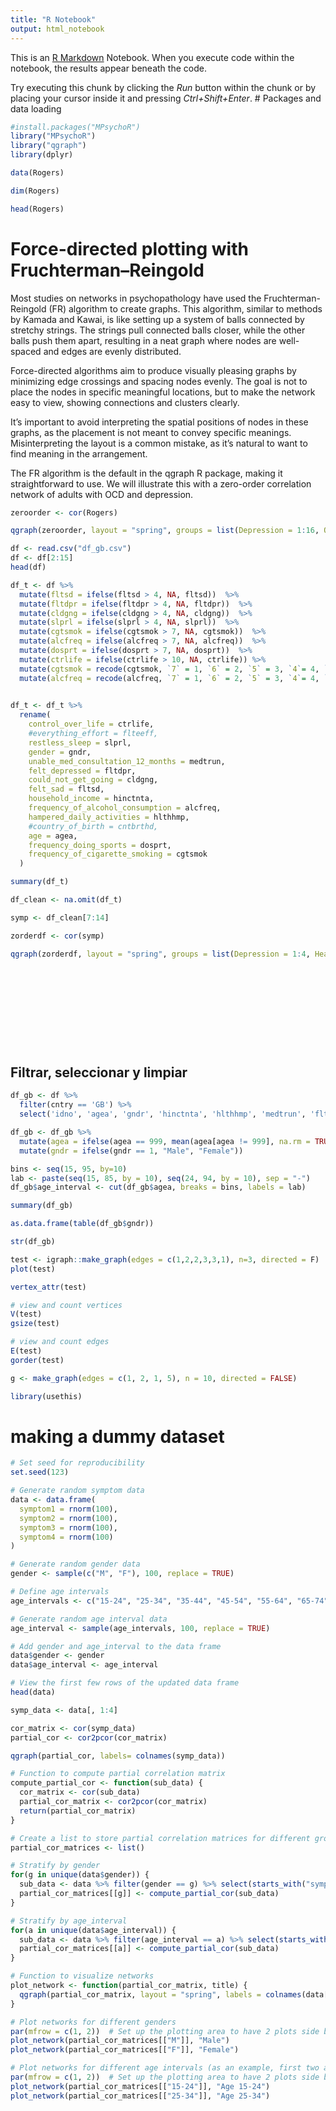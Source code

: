 ```yaml
---
title: "R Notebook"
output: html_notebook
---
```


This is an [R Markdown](http://rmarkdown.rstudio.com) Notebook. When you execute code within the notebook, the results appear beneath the code. 

Try executing this chunk by clicking the *Run* button within the chunk or by placing your cursor inside it and pressing *Ctrl+Shift+Enter*. 
# Packages and data loading


```r
#install.packages("MPsychoR")
library("MPsychoR")
library("qgraph")
library(dplyr)
```


```r
data(Rogers)

dim(Rogers)

head(Rogers)
```

# Force-directed plotting with Fruchterman–Reingold

Most studies on networks in psychopathology have used the Fruchterman-Reingold (FR) algorithm to create graphs. This algorithm, similar to methods by Kamada and Kawai, is like setting up a system of balls connected by stretchy strings. The strings pull connected balls closer, while the other balls push them apart, resulting in a neat graph where nodes are well-spaced and edges are evenly distributed.

Force-directed algorithms aim to produce visually pleasing graphs by minimizing edge crossings and spacing nodes evenly. The goal is not to place the nodes in specific meaningful locations, but to make the network easy to view, showing connections and clusters clearly.

It's important to avoid interpreting the spatial positions of nodes in these graphs, as the placement is not meant to convey specific meanings. Misinterpreting the layout is a common mistake, as it's natural to want to find meaning in the arrangement.

The FR algorithm is the default in the qgraph R package, making it straightforward to use. We will illustrate this with a zero-order correlation network of adults with OCD and depression.

```r
zeroorder <- cor(Rogers)

qgraph(zeroorder, layout = "spring", groups = list(Depression = 1:16, OCD = 17:26), color = c("lightblue", "darkblue"))

```
```r
df <- read.csv("df_gb.csv")
df <- df[2:15]
head(df)
```

```r


df_t <- df %>%
  mutate(fltsd = ifelse(fltsd > 4, NA, fltsd))  %>%
  mutate(fltdpr = ifelse(fltdpr > 4, NA, fltdpr))  %>%
  mutate(cldgng = ifelse(cldgng > 4, NA, cldgng))  %>%
  mutate(slprl = ifelse(slprl > 4, NA, slprl))  %>%
  mutate(cgtsmok = ifelse(cgtsmok > 7, NA, cgtsmok))  %>%
  mutate(alcfreq = ifelse(alcfreq > 7, NA, alcfreq))  %>%
  mutate(dosprt = ifelse(dosprt > 7, NA, dosprt))  %>%
  mutate(ctrlife = ifelse(ctrlife > 10, NA, ctrlife)) %>%
  mutate(cgtsmok = recode(cgtsmok, `7` = 1, `6` = 2, `5` = 3, `4`= 4, `1` = 7, `2` = 6, `3` = 5)) %>%
  mutate(alcfreq = recode(alcfreq, `7` = 1, `6` = 2, `5` = 3, `4`= 4, `1` = 7, `2` = 6, `3` = 5))
  

```

```r

df_t <- df_t %>%
  rename(
    control_over_life = ctrlife,
    #everything_effort = flteeff,
    restless_sleep = slprl,
    gender = gndr,
    unable_med_consultation_12_months = medtrun,
    felt_depressed = fltdpr,
    could_not_get_going = cldgng,
    felt_sad = fltsd,
    household_income = hinctnta,
    frequency_of_alcohol_consumption = alcfreq,
    hampered_daily_activities = hlthhmp,
    #country_of_birth = cntbrthd,
    age = agea,
    frequency_doing_sports = dosprt,
    frequency_of_cigarette_smoking = cgtsmok
  )

summary(df_t)
```


```r
df_clean <- na.omit(df_t)

symp <- df_clean[7:14]

zorderdf <- cor(symp)

qgraph(zorderdf, layout = "spring", groups = list(Depression = 1:4, Healthy_elements = 7:8, Unhealthy_elements = 5:6), color = c("darkgrey", "lightblue", "darkred"), nodeNames = colnames(zorderdf))
```

```r

```


```r

```

```r

```

```r

```

```r

```

```r

```

```r

```

```r

```

```r

```

```r

```


## Filtrar, seleccionar y limpiar
```r
df_gb <- df %>% 
  filter(cntry == 'GB') %>%
  select('idno', 'agea', 'gndr', 'hinctnta', 'hlthhmp', 'medtrun', 'fltsd', 'cldgng', 'fltdpr', 'slprl', 'cgtsmok', 'alcfreq', 'dosprt', 'ctrlife')
```

```r
df_gb <- df_gb %>%
  mutate(agea = ifelse(agea == 999, mean(agea[agea != 999], na.rm = TRUE), agea)) %>%
  mutate(gndr = ifelse(gndr == 1, "Male", "Female"))
```

```r
bins <- seq(15, 95, by=10)
lab <- paste(seq(15, 85, by = 10), seq(24, 94, by = 10), sep = "-")
df_gb$age_interval <- cut(df_gb$agea, breaks = bins, labels = lab)
```


```r
summary(df_gb)
```



```r
as.data.frame(table(df_gb$gndr))
```

```r
str(df_gb)
```

```r
test <- igraph::make_graph(edges = c(1,2,2,3,3,1), n=3, directed = F)
plot(test)

vertex_attr(test)

# view and count vertices
V(test)
gsize(test)

# view and count edges
E(test)
gorder(test)
```

```r
g <- make_graph(edges = c(1, 2, 1, 5), n = 10, directed = FALSE)

library(usethis)
```
# making a dummy dataset

```r
# Set seed for reproducibility
set.seed(123)

# Generate random symptom data
data <- data.frame(
  symptom1 = rnorm(100),
  symptom2 = rnorm(100),
  symptom3 = rnorm(100),
  symptom4 = rnorm(100)
)

# Generate random gender data
gender <- sample(c("M", "F"), 100, replace = TRUE)

# Define age intervals
age_intervals <- c("15-24", "25-34", "35-44", "45-54", "55-64", "65-74", "75-84", "85-95")

# Generate random age interval data
age_interval <- sample(age_intervals, 100, replace = TRUE)

# Add gender and age_interval to the data frame
data$gender <- gender
data$age_interval <- age_interval

# View the first few rows of the updated data frame
head(data)

```

```r

symp_data <- data[, 1:4]

cor_matrix <- cor(symp_data)
partial_cor <- cor2pcor(cor_matrix)

qgraph(partial_cor, labels= colnames(symp_data))
```

```r

# Function to compute partial correlation matrix
compute_partial_cor <- function(sub_data) {
  cor_matrix <- cor(sub_data)
  partial_cor_matrix <- cor2pcor(cor_matrix)
  return(partial_cor_matrix)
}

# Create a list to store partial correlation matrices for different groups
partial_cor_matrices <- list()

# Stratify by gender
for(g in unique(data$gender)) {
  sub_data <- data %>% filter(gender == g) %>% select(starts_with("symptom"))
  partial_cor_matrices[[g]] <- compute_partial_cor(sub_data)
}

# Stratify by age_interval
for(a in unique(data$age_interval)) {
  sub_data <- data %>% filter(age_interval == a) %>% select(starts_with("symptom"))
  partial_cor_matrices[[a]] <- compute_partial_cor(sub_data)
}


```

```r
# Function to visualize networks
plot_network <- function(partial_cor_matrix, title) {
  qgraph(partial_cor_matrix, layout = "spring", labels = colnames(data[, 1:4]), main = title)
}

# Plot networks for different genders
par(mfrow = c(1, 2))  # Set up the plotting area to have 2 plots side by side
plot_network(partial_cor_matrices[["M"]], "Male")
plot_network(partial_cor_matrices[["F"]], "Female")

# Plot networks for different age intervals (as an example, first two age intervals)
par(mfrow = c(1, 2))  # Set up the plotting area to have 2 plots side by side
plot_network(partial_cor_matrices[["15-24"]], "Age 15-24")
plot_network(partial_cor_matrices[["25-34"]], "Age 25-34")
```
